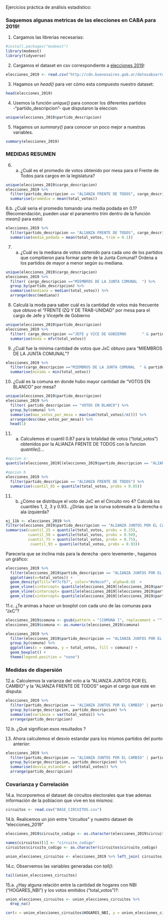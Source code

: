 
Ejercicios práctica de análisis estadistico:

### Saquemos algunas metricas de las elecciones en CABA para 2019!

1. Cargamos las librerias necesarias:
```r
#install.packages("modeest")
library(modeest)
library(tidyverse)
```

2. Cargamos el dataset en csv correspondiente a [elecciones 2019](https://data.buenosaires.gob.ar/dataset/elecciones-2019):
```r
elecciones_2019 <- read.csv("http://cdn.buenosaires.gob.ar/datosabiertos/datasets/elecciones-2019/resultados-definitivos-elecciones-generales-2019.csv")
```

3. Hagamos un *head()* para ver cómo esta compuesto nuestro dataset:
```r
head(elecciones_2019)
```

4. Usemos la función *unique()* para conocer los diferentes partidos -"partido_descripcion"- que disputaron la eleccion:
```r
unique(elecciones_2019$partido_descripcion)
```

5. Hagamos un *summary()* para conocer un poco mejor a nuestras variables.
```r
summary(elecciones_2019)
```
### MEDIDAS RESUMEN

6. a. ¿Cuál es el promedio de votos obtenido por mesa para el Frente de Todos para cargos en la legislatura?
```r
unique(elecciones_2019$cargo_descripcion)
elecciones_2019 %>%
  filter(partido_descripcion == "ALIANZA FRENTE DE TODOS", cargo_descripcion =="DIP.LEGIS.CABA                ") %>%
  summarise(promedio = mean(total_votos))
```
6.b. ¿Cuál seria el promedio tomando una media podada en 0.1? 
(Recomendación, pueden usar el paramentro *trim* dentro de la función *mean()* para esto)
```r
elecciones_2019 %>%
  filter(partido_descripcion == "ALIANZA FRENTE DE TODOS", cargo_descripcion =="DIP.LEGIS.CABA                ") %>%
  summarise(media_podada = mean(total_votos, trim = 0.1))
```
7. a. ¿Cuál es la mediana de votos obtenido para cada uno de los partidos que compitieron para formar parte de la Junta Comunal? 
Ordena a los partidos de mayor a menor según su mediana.

```r
unique(elecciones_2019$cargo_descripcion)
elecciones_2019 %>%
  filter( cargo_descripcion =="MIEMBROS DE LA JUNTA COMUNAL  ") %>%
  group_by(partido_descripcion) %>%
  summarise(mediana = median(total_votos)) %>%
  arrange(desc(mediana))
```

8. Calculá la moda para saber cuál es la cantidad de votos más frecuente que obtuvo el "FRENTE IZQ Y DE TRAB-UNIDAD" por mesa para el cargo de Jefe y Vicejefe de Gobierno
```r
unique(elecciones_2019$partido_descripcion)
elecciones_2019 %>%
  filter( cargo_descripcion =="JEFE y VICE DE GOBIERNO       " & partido_descripcion == "FRENTE IZQ Y DE TRAB-UNIDAD") %>%
  summarise(moda = mfv(total_votos))
```
9. ¿Cuál fue la minima cantidad de votos que JxC obtuvo para "MIEMBROS DE LA JUNTA COMUNAL  "?
```r
elecciones_2019 %>%
  filter(cargo_descripcion =="MIEMBROS DE LA JUNTA COMUNAL  " & partido_descripcion == "ALIANZA JUNTOS POR EL CAMBIO") %>%
  summarise(minimo = min(total_votos))
```

10. ¿Cuál es la comuna en donde hubo mayor cantidad de "VOTOS EN BLANCO" por mesa?

```r
unique(elecciones_2019$partido_descripcion)
elecciones_2019 %>%
  filter( partido_descripcion == "VOTOS EN BLANCO") %>%
  group_by(comuna) %>%
  summarise(max_votos_por_mesa = max(sum(total_votos)/n())) %>%
  arrange(desc(max_votos_por_mesa)) %>%
  head(1)
```
11. a. Calculemos el cuantil 0.87 para la totalidad de votos ("total_votos") obtenidos por la ALIANZA FRENTE DE TODOS con la funcion *quantile()*...

```r
#opcion a:
quantile(elecciones_2019[(elecciones_2019$partido_descripcion == "ALIANZA FRENTE DE TODOS"), "total_votos"], probs = c(0.25, 0.5, 0.75, 0.85), na.rm = T)
```

```r
#opcion b
elecciones_2019 %>% 
  filter(partido_descripcion == "ALIANZA FRENTE DE TODOS") %>%
  summarise(cuantil_85 = quantile(total_votos, probs = 0.85))
```

11. b. ¿Cómo se distribuye el voto de JxC en el Circuito nro 4? Calculá los cuantiles 1, 2, 3 y 0.93.. ¿Dirias que la curva sobresale a la derecha o ala izquierda?
```r
ej_11b <- elecciones_2019 %>% 
filter(elecciones_2019$partido_descripcion == "ALIANZA JUNTOS POR EL CAMBIO" & elecciones_2019$circuito_codigo == 4) %>%
summarise(cuantil_25 = quantile(total_votos, probs = 0.25),
          cuantil_50 = quantile(total_votos, probs = 0.50),
          cuantil_75 = quantile(total_votos, probs = 0.75),
           cuantil_93 = quantile(total_votos, probs = 0.93))
```

Pareceria que se inclina más para la derecha -pero levemente-, hagamos un gráfico:
```r
elecciones_2019 %>%
  filter(elecciones_2019$partido_descripcion == "ALIANZA JUNTOS POR EL CAMBIO" & elecciones_2019$circuito_codigo == 4) %>%
  ggplot(aes(x=total_votos)) + 
  geom_density(fill="#f7cfb7", color="#e9ecef", alpha=0.8)  +
  geom_vline(xintercept= quantile(elecciones_2019[(elecciones_2019$partido_descripcion == "ALIANZA JUNTOS POR EL CAMBIO" & elecciones_2019$circuito_codigo == 4),"total_votos"], probs = 0.25, na.rm = T), color="red") + 
  geom_vline(xintercept= quantile(elecciones_2019[(elecciones_2019$partido_descripcion == "ALIANZA JUNTOS POR EL CAMBIO" & elecciones_2019$circuito_codigo == 4),"total_votos"], probs = 0.5, na.rm = T), color="red") +
  geom_vline(xintercept= quantile(elecciones_2019[(elecciones_2019$partido_descripcion == "ALIANZA JUNTOS POR EL CAMBIO" & elecciones_2019$circuito_codigo == 4),"total_votos"], probs = 0.75, na.rm = T), color="red" )
```

11.c. ¿Te animas a hacer un boxplot con cada uno de las comunas para "JxC"?
```r
elecciones_2019$comuna <- gsub(pattern = "[COMUNA ]", replacement = "", elecciones_2019$comuna)
elecciones_2019$comuna <- as.numeric(elecciones_2019$comuna)

elecciones_2019 %>% 
  filter(elecciones_2019$partido_descripcion == "ALIANZA JUNTOS POR EL CAMBIO") %>%
  group_by(comuna) %>%
  ggplot(aes(x = comuna, y = total_votos, fill = comuna)) +
  geom_boxplot() +
  theme(legend.position = "none")
```

### Medidas de dispersión

12.a. Calculemos la varianza del voto a la "ALIANZA JUNTOS POR EL CAMBIO" y la "ALIANZA FRENTE DE TODOS" según el cargo que este en disputa:

```r
elecciones_2019 %>%
  filter(partido_descripcion == "ALIANZA JUNTOS POR EL CAMBIO" | partido_descripcion == "ALIANZA FRENTE DE TODOS" ) %>%
  group_by(cargo_descripcion, partido_descripcion) %>%
  summarise(varianza = var(total_votos)) %>%
  arrange(partido_descripcion)
```

12.b. ¿Qué significan esos resultados ?

13. Ahora calculemos el desvio estandar para los mismos partidos del punto anterior:
```r
elecciones_2019 %>%
  filter(partido_descripcion == "ALIANZA JUNTOS POR EL CAMBIO" | partido_descripcion == "ALIANZA FRENTE DE TODOS" ) %>%
  group_by(cargo_descripcion, partido_descripcion) %>%
  summarise(desvio_estandar = sd(total_votos)) %>%
  arrange(partido_descripcion)
```

### Covarianza y Correlación

14.a. Incorporemos el dataset de circuitos electorales que trae ademas información de la poblacion que vive en los mismos:
```r
circuitos <- read.csv("BASE_CIRCUITOS.csv")
```

14.b. Realicemos un join entre "circuitos" y nuestro dataset de "elecciones_2019"

```r
elecciones_2019$circuito_codigo <- as.character(elecciones_2019$circuito_codigo)

names(circuitos)[1] <- "circuito_codigo"
circuitos$circuito_codigo <- as.character(circuitos$circuito_codigo)

union_elecciones_circuitos <- elecciones_2019 %>% left_join( circuitos, by= "circuito_codigo")
```

14.c. Observemos las variables generadas con *tail()*:
```r
tail(union_elecciones_circuitos)
```

15.a. ¿Hay alguna relación entre la cantidad de hogares con NBI ("HOGARES_NBI") y los votos emitidos ("total_votos")?:
```r
union_elecciones_circuitos <- union_elecciones_circuitos %>% 
  drop_na()

cor(x = union_elecciones_circuitos$HOGARES_NBI, y = union_elecciones_circuitos$total_votos)
```



